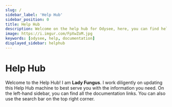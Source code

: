 ```yaml
---
slug: /
sidebar_label: 'Help Hub'
sidebar_position: 0
title: Help Hub
description: Welcome on the help hub for Odysee, here, you can find help to everything Odysee related.
image: https://i.imgur.com/FpXwZoM.jpg
keywords: [odysee, help, documentation]
displayed_sidebar: helphub
---
```


# Help Hub


<FungusCard>
	Welcome to the Help Hub! I am <b>Lady Fungus</b>. I work diligently on updating this Help Hub machine to best serve you with the information you need. On the left-hand sidebar, you can find all the documentation links. You can also use the search bar on the top right corner.
</FungusCard>
